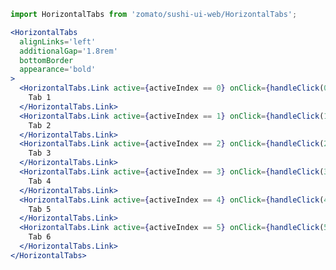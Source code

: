 
<Meta title='HorizontalTabs' component={HorizontalTabs} />

```jsx
import HorizontalTabs from 'zomato/sushi-ui-web/HorizontalTabs';
```

<HorizontalStory />

```jsx
<HorizontalTabs
  alignLinks='left'
  additionalGap='1.8rem'
  bottomBorder
  appearance='bold'
>
  <HorizontalTabs.Link active={activeIndex == 0} onClick={handleClick(0)}>
    Tab 1
  </HorizontalTabs.Link>
  <HorizontalTabs.Link active={activeIndex == 1} onClick={handleClick(1)}>
    Tab 2
  </HorizontalTabs.Link>
  <HorizontalTabs.Link active={activeIndex == 2} onClick={handleClick(2)}>
    Tab 3
  </HorizontalTabs.Link>
  <HorizontalTabs.Link active={activeIndex == 3} onClick={handleClick(3)}>
    Tab 4
  </HorizontalTabs.Link>
  <HorizontalTabs.Link active={activeIndex == 4} onClick={handleClick(4)}>
    Tab 5
  </HorizontalTabs.Link>
  <HorizontalTabs.Link active={activeIndex == 5} onClick={handleClick(5)}>
    Tab 6
  </HorizontalTabs.Link>
</HorizontalTabs>
```
